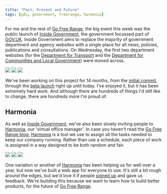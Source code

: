 ```yaml
---
title: "Past, Present and Future"
tags: [gds, government, freerange, harmonia]
---
```

For me and the rest of [Go Free Range](https://gofreerange.com), the big event this week was the public launch of [Inside Government](https://www.gov.uk/government), the government focussed part of [GOV.UK](https://www.gov.uk).  Inside Government aims to replace the majority of government department and agency websites with a single place for all news, policies, publications and consultations.  On Wednesday, the first two department websites (for the [Department for Transport](https://www.gov.uk/dft) and the [Department for Communities and Local Government](https://www.gov.uk/dclg)) were moved across.

<div class="browsershots">
<a href="https://www.gov.uk/government"><img class="browsershot" src="/images/inside-government.png"/></a>
<a href="https://www.gov.uk/government/organisations/department-for-communities-and-local-government"><img class="browsershot" src="/images/inside-government-dclg.png"/></a>
<a href="https://www.gov.uk/government/policies/bringing-people-together-in-strong-united-communities"><img class="browsershot" src="/images/inside-government-policy.png"/></a>
</div>

We've been working on this project for 14 months, from the [initial commit](https://github.com/alphagov/whitehall/commit/8fa2772), through the [beta launch](http://tomafro.net/2012/02/working-inside-government ) right up until today.  I've enjoyed it, but it has been extremely hard work.  And although there are hundreds of things I'd still like to change, there are hundreds more I'm proud of.

## Harmonia

As well as [Inside Government](https://www.gov.uk/government), we've also been slowly inviting people to [Harmonia](https://harmonia.io), our 'virtual office manager'.  In case you haven't read the [Go Free Range blog](http://gofreerange.com/blog), [Harmonia](https://harmonia.io) is a tool we use to assign all the tasks needed to keep our company running.  Rather than use a schedule, each piece of work is assigned in a way designed to be both random and fair.

<div class="browsershots">
<a href="https://harmonia.io"><img class="browsershot" src="/images/harmonia-signup.png"/></a>
<a href="https://harmonia.io"><img class="browsershot" src="/images/harmonia-dashboard.png"/></a>
<a href="https://harmonia.io"><img class="browsershot" src="/images/harmonia-task.png"/></a>
</div>

One variation or another of [Harmonia](https://harmonia.io) has been helping us for well over a year, but now we've built a web app for everyone to use.  It's still a bit rough around the edges, but we'd love it if people [signed up](https://harmonia.io) and gave us feedback.  We're building this because we want to learn how to build better products, for the future of [Go Free Range](http://gofreerange.com).
